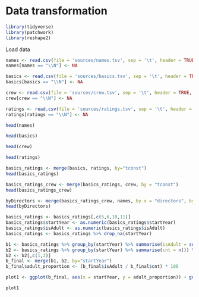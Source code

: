 # Data transformation


```r
library(tidyverse)
library(patchwork)
library(reshape2)
```

Load data
```r
names <- read.csv(file = 'sources/names.tsv', sep = '\t', header = TRUE, fill = TRUE, na.strings = "NA")
names[names == "\\N"] <- NA

basics <- read.csv(file = 'sources/basics.tsv', sep = '\t', header = TRUE, fill = TRUE, na.strings = "NA")
basics[basics == "\\N"] <- NA

crew <- read.csv(file = 'sources/crew.tsv', sep = '\t', header = TRUE, fill = TRUE, na.strings = "NA")
crew[crew == "\\N"] <- NA

ratings <- read.csv(file = 'sources/ratings.tsv', sep = '\t', header = TRUE, fill = TRUE, na.strings = "NA")
ratings[ratings == "\\N"] <- NA
```



```r
head(names)
```
```r
head(basics)
```

```r
head(crew)
```

```r
head(ratings)
```

```r
basics_ratings <- merge(basics, ratings, by="tconst")
head(basics_ratings)
```

```r
basics_ratings_crew <- merge(basics_ratings, crew, by = "tconst")
head(basics_ratings_crew)
```

```r
byDirectors <- merge(basics_ratings_crew, names, by.x = "directors", by.y = "nconst")
head(byDirectors)
```

```r
basics_ratings <- basics_ratings[,c(5,6,10,11)]
basics_ratings$startYear <- as.numeric(basics_ratings$startYear)
basics_ratings$isAdult <- as.numeric(basics_ratings$isAdult)
basics_ratings <- basics_ratings %>% drop_na(startYear)
```

```r
b1 <- basics_ratings %>% group_by(startYear) %>% summarise(isAdult = sum(isAdult))
b2 <- basics_ratings %>% group_by(startYear) %>% summarise(cnt = n()) %>% mutate(freq = round(cnt / sum(cnt), 3)) %>% arrange(desc(freq))
b2 <- b2[,c(1,2)]
b_final <- merge(b1, b2, by="startYear")
b_final$adult_proportion <- (b_final$isAdult / b_final$cnt) * 100
```

```r
plot1 <- ggplot(b_final, aes(x = startYear, y = adult_proportion)) + geom_line() + scale_x_continuous(breaks = seq(1800, 2021, 3)) + theme(axis.text.x = element_text(angle = 90, vjust = 0.5, hjust=1))
```

```r
plot1 
```
